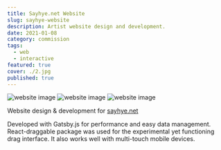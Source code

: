 ```yaml
---
title: Sayhye.net Website
slug: sayhye-website
description: Artist website design and development.
date: 2021-01-08
category: commission
tags:
  - web
  - interactive
featured: true
cover: ./2.jpg
published: true
---
```




<GC start={1} end={13} bleed mb>
  <MediaGrid maxCols={3}>
    <Image src={img1} alt="website image" />
    <Image src={img2} alt="website image" />
    <Image src={img3} alt="website image" />
  </MediaGrid>
</GC>

Website design & development for [sayhye.net](https://sayhye.net)

Developed with Gatsby.js for performance and easy data management. React-draggable package was used for the experimental yet functioning drag interface. It also works well with multi-touch mobile devices.
